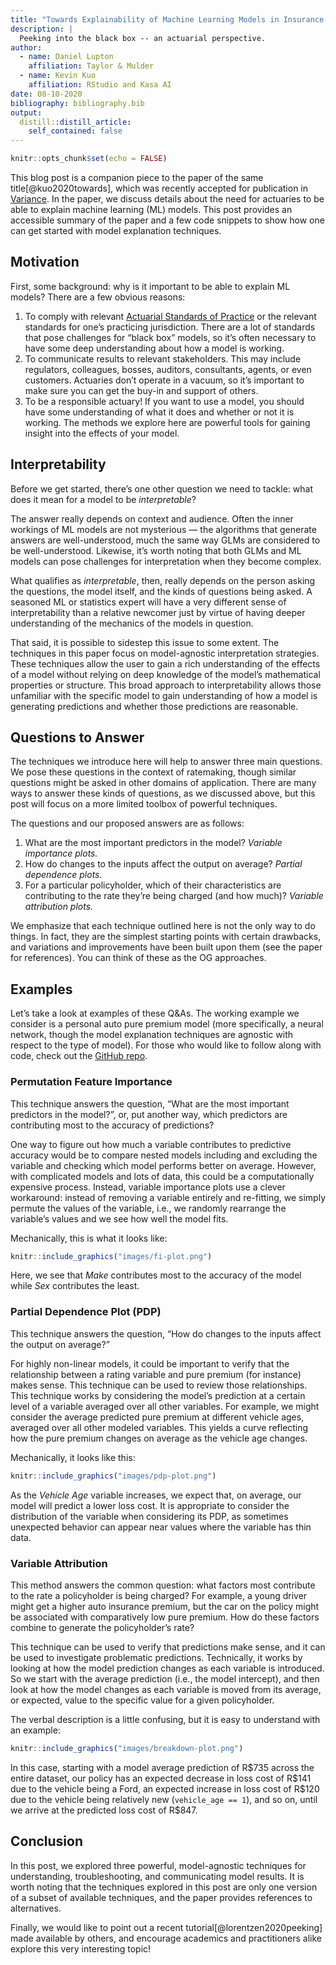 ```yaml
---
title: "Towards Explainability of Machine Learning Models in Insurance Pricing"
description: |
  Peeking into the black box -- an actuarial perspective.
author:
  - name: Daniel Lupton
    affiliation: Taylor & Mulder
  - name: Kevin Kuo
    affiliation: RStudio and Kasa AI
date: 08-10-2020
bibliography: bibliography.bib
output:
  distill::distill_article:
    self_contained: false
---
```


```r
knitr::opts_chunk$set(echo = FALSE)
```

This blog post is a companion piece to the paper of the same title[@kuo2020towards],
which was recently accepted for publication in [Variance](https://www.variancejournal.org/).
In the paper, we discuss details about the need for actuaries to be able to explain 
machine learning (ML) models. This post provides an accessible summary of the paper and
a few code snippets to show how one can get started with model explanation techniques.

## Motivation

First, some background: why is it important to be able to explain ML models?
There are a few obvious reasons:

1. To comply with relevant [Actuarial Standards of Practice](http://www.actuarialstandardsboard.org/standards-of-practice/)
or the relevant standards for one's practicing jurisdiction. There are a lot of 
standards that pose challenges for "black box" models, so it’s often necessary to 
have some deep understanding about how a model is working.
2. To communicate results to relevant stakeholders. This may include regulators,
colleagues, bosses, auditors, consultants, agents, or even customers. Actuaries
don’t operate in a vacuum, so it’s important to make sure you can get the buy-in
and support of others.
3. To be a responsible actuary! If you want to use a model, you should have some
understanding of what it does and whether or not it is working. The methods we 
explore here are powerful tools for gaining insight into the effects of your model.

## Interpretability

Before we get started, there’s one other question we need to tackle: what does it
mean for a model to be *interpretable*?

The answer really depends on context and audience. Often the inner workings of
ML models are not mysterious --- the algorithms that generate answers
are well-understood, much the same way GLMs are considered to be well-understood.
Likewise, it’s worth noting that both GLMs and ML models can pose challenges for 
interpretation when they become complex.

What qualifies as *interpretable*, then, really depends on the person asking the
questions, the model itself, and the kinds of questions being asked. A seasoned
ML or statistics expert will have a very different sense of interpretability than 
a relative newcomer just by virtue of having deeper understanding of the 
mechanics of the models in question.

That said, it is possible to sidestep this issue to some extent. The techniques
in this paper focus on model-agnostic interpretation strategies. These techniques
allow the user to gain a rich understanding of the effects of a model without 
relying on deep knowledge of the model’s mathematical properties or structure. 
This broad approach to interpretability allows those unfamiliar with the specific
model to gain understanding of how a model is generating predictions and whether 
those predictions are reasonable.

## Questions to Answer

The techniques we introduce here will help to answer three main questions. We 
pose these questions in the context of ratemaking, though similar questions might
be asked in other domains of application. There are many ways to answer these 
kinds of questions, as we discussed above, but this post will focus on a more 
limited toolbox of powerful techniques.

The questions and our proposed answers are as follows:

1. What are the most important predictors in the model? *Variable importance
plots.*
2. How do changes to the inputs affect the output on average? *Partial 
dependence plots.*
3. For a particular policyholder, which of their characteristics are contributing 
to the rate they’re being charged (and how much)? *Variable attribution plots.*

We emphasize that each technique outlined here is not the only way to do things.
In fact, they are the simplest starting points with certain drawbacks, and variations
and improvements have been built upon them (see the paper for references). You 
can think of these as the OG approaches.

## Examples

Let's take a look at examples of these Q&As. The working example we consider is a
personal auto pure premium model (more specifically, a neural network, though the
model explanation techniques are agnostic with respect to the type of model). For 
those who would like to follow along with code, check out the [GitHub repo](https://github.com/kasaai/explain-ml-demo).

### Permutation Feature Importance

This technique answers the question, "What are the most important predictors in
the model?", or, put another way, which predictors are contributing most to the 
accuracy of predictions?

One way to figure out how much a variable contributes to predictive accuracy 
would be to compare nested models including and excluding the variable and checking
which model performs better on average. However, with complicated models and lots 
of data, this could be a computationally expensive process. Instead, variable 
importance plots use a clever workaround: instead of removing a variable entirely
and re-fitting, we simply permute the values of the variable, i.e., we randomly
rearrange the variable’s values and we see how well the model fits.

Mechanically, this is what it looks like:

```r
knitr::include_graphics("images/fi-plot.png")
```

Here, we see that *Make* contributes most to the accuracy 
of the model while *Sex* contributes the least.

### Partial Dependence Plot (PDP)

This technique answers the question, "How do changes to the inputs affect the 
output on average?"

For highly non-linear models, it could be important to verify that the relationship
between a rating variable and pure premium (for instance) makes sense. This
technique can be used to review those relationships. This technique works by 
considering the model’s prediction at a certain level of a variable averaged over
all other variables. For example, we might consider the average predicted pure 
premium at different vehicle ages, averaged over all other modeled variables. 
This yields a curve reflecting how the pure premium changes on average as the 
vehicle age changes.

Mechanically, it looks like this:

```r
knitr::include_graphics("images/pdp-plot.png")
```

As the *Vehicle Age* variable increases, we expect that, on average, our model
will predict a lower loss cost. It is appropriate to consider the distribution
of the variable when considering its PDP, as sometimes unexpected behavior
can appear near values where the variable has thin data.

### Variable Attribution

This method answers the common question: what factors most contribute to the rate 
a policyholder is being charged? For example, a young driver might get a higher
auto insurance premium, but the car on the policy might be associated with 
comparatively low pure premium. How do these factors combine to generate the 
policyholder’s rate?

This technique can be used to verify that predictions make sense, and it can be 
used to investigate problematic predictions. Technically, it works by looking at
how the model prediction changes as each variable is introduced. So we start with 
the average prediction (i.e., the model intercept), and then look at how the 
model changes as each variable is moved from its average, or expected, value to the
specific value for a given policyholder.

The verbal description is a little confusing, but it is easy to understand with 
an example:

```r
knitr::include_graphics("images/breakdown-plot.png")
```

In this case, starting with a model average prediction of R$735 across the entire
dataset, our policy has an expected decrease in loss cost of R$141 due to the vehicle
being a Ford, an expected
increase in loss cost of R$120 due to the vehicle being relatively new (`vehicle_age == 1`), 
and so on, until we arrive at the predicted loss
cost of R$847.

## Conclusion

In this post, we explored three powerful, model-agnostic techniques for 
understanding, troubleshooting, and communicating model results. It is worth 
noting that the techniques explored in this post are only one version of a subset 
of available techniques, and the paper provides references to alternatives.

Finally, we would like to point out a recent tutorial[@lorentzen2020peeking] made 
available by others, and encourage academics and practitioners alike explore this
very interesting topic!

